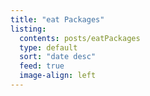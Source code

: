 ```yaml
---
title: "eat Packages"
listing: 
  contents: posts/eatPackages
  type: default
  sort: "date desc" 
  feed: true
  image-align: left
---
```

